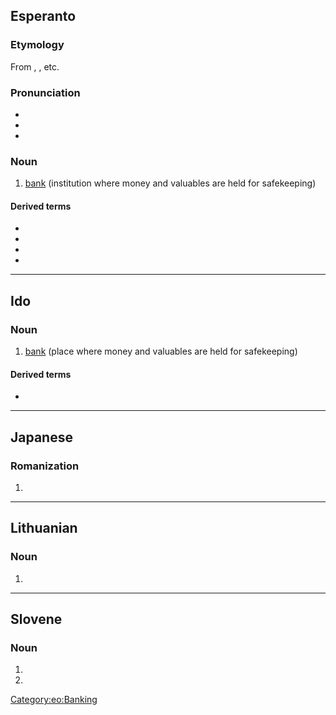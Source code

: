 {{also|Banko}}
==Esperanto==
{{wikipedia|lang=eo}}

===Etymology===
From {{etyl|en|eo}} {{m|en|bank}}, {{etyl|it|eo}} {{m|it|banca}}, etc.

===Pronunciation===
* {{IPA|/ˈbanko/|lang=eo}}
* {{hyphenation|ban|ko|lang=eo}}
* {{rhymes|anko|lang=eo}}

===Noun===
{{eo-head}}

# [[bank]] (institution where money and valuables are held for safekeeping)

====Derived terms====
* {{l|eo|bankaŭtomato||[[automated teller machine]]}}
* {{l|eo|bankisto||[[banker]]}}
* {{l|eo|datumbanko||{{l|en|databank}}}}
* {{l|eo|banknoto||bank note}}

{{eo BRO|7}}
{{eo GCSE|12}}

[[Category:eo:Banking]]

----

==Ido==

===Noun===
{{io-noun|bank}}

# [[bank]] (place where money and valuables are held for safekeeping)

====Derived terms====
* {{l|io|bankisto}}

----

==Japanese==

===Romanization===
{{ja-romaji}}

# {{ja-romanization of|ばんこ}}

----

==Lithuanian==

===Noun===
{{head|lt|noun form|g=m}}

# {{inflection of|bankas||gen|s|lang=lt}}

----

==Slovene==

===Noun===
{{head|sl|noun form|head=bánko}}

# {{inflection of|bánka||acc|s|lang=sl}}
# {{inflection of|bánka||ins|s|lang=sl}}